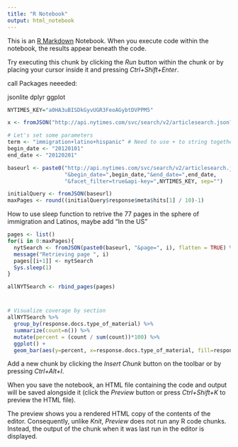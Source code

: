 ```yaml
---
title: "R Notebook"
output: html_notebook
---
```


This is an [R Markdown](http://rmarkdown.rstudio.com) Notebook. When you execute code within the notebook, the results appear beneath the code. 

Try executing this chunk by clicking the *Run* button within the chunk or by placing your cursor inside it and pressing *Ctrl+Shift+Enter*. 



call Packages neeeded:

jsonlite
dplyr
ggplot

```r
NYTIMES_KEY="a0HA3uBISDkGyvUGR3FeoAGybtDVPPM5"
```


```r
x <- fromJSON("http://api.nytimes.com/svc/search/v2/articlesearch.json?q=mueller&api-key=a0HA3uBISDkGyvUGR3FeoAGybtDVPPM5", flatten = TRUE) %>% data.frame()
```

```r
# Let's set some parameters
term <- "immigration+latino+hispanic" # Need to use + to string together separate words
begin_date <- "20120101"
end_date <- "20120201"
```


```r
baseurl <- paste0("http://api.nytimes.com/svc/search/v2/articlesearch.json?q=",term,
                  "&begin_date=",begin_date,"&end_date=",end_date,
                  "&facet_filter=true&api-key=",NYTIMES_KEY, sep="")
```


```r
initialQuery <- fromJSON(baseurl)
maxPages <- round((initialQuery$response$meta$hits[1] / 10)-1) 
```

How to use sleep function to retrive the 77 pages in the sphere of immigration and Latinos, maybe add "In the US"
```r
pages <- list()
for(i in 0:maxPages){
  nytSearch <- fromJSON(paste0(baseurl, "&page=", i), flatten = TRUE) %>% data.frame() 
  message("Retrieving page ", i)
  pages[[i+1]] <- nytSearch 
  Sys.sleep(1) 
}
```
```r
allNYTSearch <- rbind_pages(pages)
```

#
```r
# Visualize coverage by section
allNYTSearch %>% 
  group_by(response.docs.type_of_material) %>%
  summarize(count=n()) %>%
  mutate(percent = (count / sum(count))*100) %>%
  ggplot() +
  geom_bar(aes(y=percent, x=response.docs.type_of_material, fill=response.docs.type_of_material), stat = "identity") + coord_flip()
```


Add a new chunk by clicking the *Insert Chunk* button on the toolbar or by pressing *Ctrl+Alt+I*.

When you save the notebook, an HTML file containing the code and output will be saved alongside it (click the *Preview* button or press *Ctrl+Shift+K* to preview the HTML file).

The preview shows you a rendered HTML copy of the contents of the editor. Consequently, unlike *Knit*, *Preview* does not run any R code chunks. Instead, the output of the chunk when it was last run in the editor is displayed.
